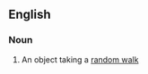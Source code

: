 ==English==

===Noun===
{{en-noun|head=[[random]] [[walker]]}}

# {{context|mathematics}} An object taking a [[random walk]]